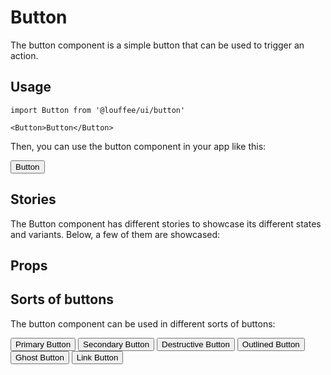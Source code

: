 



<Meta 
  title="Components/Button" 
  argTypes={Stories.default.argTypes} 
  args={Stories.default.args} 
  parameters={Stories.default.parameters} />
 
<GitHubRepoPath path="packages/ui/src/button/button.tsx" />

# Button

The button component is a simple button that can be used to trigger an action.

## Usage

```tsx
import Button from '@louffee/ui/button'

<Button>Button</Button>
```

Then, you can use the button component in your app like this:

<Button>Button</Button>

## Stories

The Button component has different stories to showcase its different states and 
variants. Below, a few of them are showcased:

<Story of={Stories.Overview} />

## Props

<ArgsTable of={Button} />

## Sorts of buttons

The button component can be used in different sorts of buttons:

<div className="flex items-center justify-between">
  <Button variant="primary">Primary Button</Button>
  <Button variant="secondary">Secondary Button</Button>
  <Button variant="destructive">Destructive Button</Button>
  <Button variant="outlined">Outlined Button</Button>
  <Button variant="ghost">Ghost Button</Button>
  <Button variant="link">Link Button</Button>
</div>
